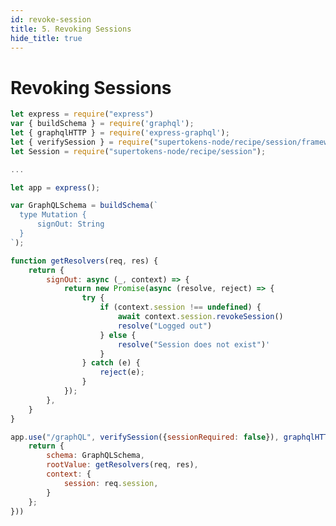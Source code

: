 ```yaml
---
id: revoke-session
title: 5. Revoking Sessions
hide_title: true
---
```


# Revoking Sessions

```jsx
let express = require("express")
var { buildSchema } = require('graphql');
let { graphqlHTTP } = require('express-graphql');
let { verifySession } = require("supertokens-node/recipe/session/framework/express");
let Session = require("supertokens-node/recipe/session");

...

let app = express();

var GraphQLSchema = buildSchema(`
  type Mutation {
      signOut: String
  }
`);

function getResolvers(req, res) {
    return {
        signOut: async (_, context) => {
            return new Promise(async (resolve, reject) => {
                try {
                    if (context.session !== undefined) {
                        await context.session.revokeSession()
                        resolve("Logged out")
                    } else {
                        resolve("Session does not exist")'
                    }
                } catch (e) {
                    reject(e);
                }
            });
        },
    }
}

app.use("/graphQL", verifySession({sessionRequired: false}), graphqlHTTP(async (req, res) => {
    return {
        schema: GraphQLSchema,
        rootValue: getResolvers(req, res),
        context: {
            session: req.session,
        }
    };
}))
```